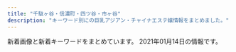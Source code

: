 ```yaml
---
title: "千駄ヶ谷・信濃町・四ツ谷・市ヶ谷"
description: "キーワード別にの巨乳アジアン・チャイナエステ嬢情報をまとめました。"
---
```


新着画像と新着キーワードをまとめています。
2021年01月14日の情報です。

<DmmAffiliateIns />
<KeywordTable
  shops={
    [
    {
        "img_links": [
            "http://www.bara.relaxjp.info/img/goback.jpg",
            "http://www.bara.relaxjp.info/img/ttl_therapist_top.png",
            "http://www.bara.relaxjp.info/images/slider/2.jpg",
            "http://www.bara.relaxjp.info/files/005.jpg",
            "http://www.bara.relaxjp.info/files/001-02.jpg",
            "http://www.bara.relaxjp.info/img/tel.png",
            "http://www.bara.relaxjp.info/files/001.jpg",
            "http://www.bara.relaxjp.info/files/002.jpg",
            "http://www.bara.relaxjp.info/files/002-02.jpg",
            "http://www.bara.relaxjp.info/images/slider/1.jpg",
            "http://www.bara.relaxjp.info/img/btn_side_mobile.jpg",
            "http://www.bara.relaxjp.info/img/pickup.jpg",
            "http://www.bara.relaxjp.info/files/003-02.jpg",
            "http://www.bara.relaxjp.info/files/003.jpg",
            "http://www.bara.relaxjp.info/img/ttl_info.png",
            "http://www.bara.relaxjp.info/images/slider/3.jpg",
            "http://www.bara.relaxjp.info/files/005-02.jpg",
            "http://www.bara.relaxjp.info/img/ttl_news.png"
        ],
        "name": "\u8594\u8587",
        "station": "\u56db\u8c37\u4e09\u4e01\u76ee\u99c53\u756a\u53e3",
        "keywords": {
            "C": 12,
            "86": 2,
            "87": 6,
            "D": 8
        },
        "url": "http://www.bara.relaxjp.info/"
    },
    {
        "name": "ROSA",
        "url": "http://e-rosa.net/",
        "keywords": {},
        "img_links": [
            "http://e-rosa.net/images/misa1.jpg",
            "http://e-rosa.net/images/sayaka.jpg",
            "http://e-rosa.net/images/te3.jpg",
            "http://e-rosa.net/images/aya2.jpg",
            "http://e-rosa.net/images/rimi.jpg",
            "http://e-rosa.net/images/yuyi.jpg",
            "http://e-rosa.net/images/te2.jpg",
            "http://e-rosa.net/images/004.jpg",
            "http://e-rosa.net/images/news_bottom.jpg",
            "http://e-rosa.net/images/yuri.jpg",
            "http://e-rosa.net/images/right_top.png",
            "http://e-rosa.net/images/sejutu2.jpg",
            "http://e-rosa.net/images/pagetop.png",
            "http://e-rosa.net/images/right_bottom.png",
            "http://e-rosa.net/images/rina2.jpg",
            "http://e-rosa.net/images/gg1.png",
            "http://e-rosa.net/images/k1.jpg",
            "http://e-rosa.net/images/ha.jpg",
            "http://e-rosa.net/images/mimi.jpg",
            "http://e-rosa.net/images/009.jpg",
            "http://e-rosa.net/images/tite-staff.png",
            "http://e-rosa.net/images/yuna.jpg",
            "http://e-rosa.net/images/grande.jpg",
            "http://e-rosa.net/images/lola.jpg",
            "http://e-rosa.net/images/te1.jpg",
            "http://e-rosa.net/images/sejutu6.jpg",
            "http://e-rosa.net/images/tite-magazine.png",
            "http://e-rosa.net/images/tite-link.png",
            "http://e-rosa.net/images/noimage.jpg",
            "http://e-rosa.net/images/access3.jpg",
            "http://e-rosa.net/images/002.jpg",
            "http://e-rosa.net/images/sejutu5.jpg",
            "http://e-rosa.net/images/meyi2.jpg",
            "http://e-rosa.net/images/rina1.jpg",
            "http://e-rosa.net/images/aya1.jpg",
            "http://e-rosa.net/images/kaoli.jpg",
            "http://e-rosa.net/images/006.jpg",
            "http://e-rosa.net/images/girl_01.png",
            "http://e-rosa.net/images/news_top.jpg",
            "http://e-rosa.net/images/ayaka.jpg",
            "http://e-rosa.net/images/nei_01.png",
            "http://e-rosa.net/images/g13.jpg",
            "http://e-rosa.net/images/005.jpg",
            "http://e-rosa.net/images/meyi1.jpg",
            "http://e-rosa.net/images/girlx_top.png",
            "http://e-rosa.net/images/girl_top.png",
            "http://e-rosa.net/images/risa.jpg",
            "http://e-rosa.net/images/003.jpg",
            "http://e-rosa.net/images/haruka.jpg",
            "http://e-rosa.net/images/yu.jpg",
            "http://e-rosa.net/images/girl_03.png",
            "http://e-rosa.net/images/g1.jpg",
            "http://e-rosa.net/images/nei_03.png",
            "http://e-rosa.net/images/rina0.jpg",
            "http://e-rosa.net/images/sejutu1.jpg",
            "http://e-rosa.net/images/001.jpg"
        ],
        "station": "\u56db\u8c37\u4e09\u4e01\u76ee\u99c52\u756a"
    },
    {
        "name": "\u7652\u3057\u306e\u5c4b",
        "url": "http://bimajo.ies.fun/",
        "station": "\u56db\u8c37\u4e09\u4e01\u76ee\u99c52\u756a\u51fa\u53e3",
        "keywords": {
            "86": 15,
            "D": 30,
            "85": 15,
            "C": 10
        },
        "img_links": [
            "http://bimajo.ies.fun/images/s_pick.jpg",
            "http://bimajo.ies.fun/images/s_face.jpg",
            "http://bimajo.ies.fun/images/room1.jpg",
            "http://bimajo.ies.fun/photos/sites/71/2020/09/202009020147082.jpg",
            "http://bimajo.ies.fun/images/s_staff.jpg",
            "http://bimajo.ies.fun/images/end.png",
            "http://bimajo.ies.fun/images/room2.jpg",
            "http://bimajo.ies.fun/images/room3.jpg",
            "http://bimajo.ies.fun/images/s_news.jpg",
            "http://bimajo.ies.fun/images/room4.jpg",
            "http://bimajo.ies.fun/photos/sites/71/2020/07/2020072106582415.jpg",
            "http://bimajo.ies.fun/images/top.png",
            "http://bimajo.ies.fun/images/mobile.jpg",
            "http://bimajo.ies.fun/images/news_bj2.png"
        ]
    },
    {
        "keywords": {},
        "img_links": [
            "http://l-rlx.com/images/rec_09.jpg",
            "http://l-rlx.com/images/03.jpg",
            "http://l-rlx.com/girl/03.jpg",
            "http://l-rlx.com/images/index_07.jpg",
            "http://l-rlx.com/images/rec.jpg",
            "http://l-rlx.com/images/info.jpg",
            "http://l-rlx.com/images/sub_09.jpg",
            "http://l-rlx.com/images/01.jpg",
            "http://l-rlx.com/images/info_09.jpg",
            "http://l-rlx.com/images/index_21.jpg",
            "http://l-rlx.com/images/index_05.jpg",
            "http://l-rlx.com/girl/04.jpg",
            "http://l-rlx.com/images/index_17.jpg",
            "http://l-rlx.com/images/staff_09.jpg",
            "http://l-rlx.com/images/02.jpg",
            "http://l-rlx.com/girl/02.jpg",
            "http://l-rlx.com/images/index_06.jpg",
            "http://l-rlx.com/images/index_16.jpg",
            "http://l-rlx.com/girl/00.jpg",
            "http://l-rlx.com/images/index_20.jpg",
            "http://l-rlx.com/images/index_03.jpg",
            "http://l-rlx.com/girl/01.jpg",
            "http://l-rlx.com/images/index_02.jpg",
            "http://l-rlx.com/girl/05.jpg",
            "http://l-rlx.com/images/index_04.jpg",
            "http://l-rlx.com/images/index_12.jpg",
            "http://l-rlx.com/images/index_01.jpg",
            "http://l-rlx.com/images/index_14.jpg"
        ],
        "station": "\u56db\u8c37\u4e09\u4e01\u76ee\u99c52\u756a\u53e3",
        "name": "\u30aa\u30fc\u30ed\u30e9",
        "url": "http://l-rlx.com/"
    },
    {
        "station": "\u56db\u30c4\u8c37\u99c52\u756a\u53e3",
        "img_links": [
            "https://juno-esthe.tokyo/wp-content/themes/este/img/1.jpg",
            "https://juno-esthe.tokyo/wp-content/themes/este/img/top-img01.png",
            "https://juno-esthe.tokyo/wp-content/themes/este/img/call.png",
            "https://juno-esthe.tokyo/wp-content/themes/este/img/tel_header.png",
            "https://juno-esthe.tokyo/wp-content/uploads/2020/12/76tiramisu.jpg",
            "https://juno-esthe.tokyo/wp-content/uploads/2019/06/waerstdyfugi.jpg",
            "https://juno-esthe.tokyo/wp-content/uploads/2020/07/897621tiramisu.jpg",
            "https://juno-esthe.tokyo/wp-content/uploads/2020/07/32111tiramisu.jpg",
            "https://juno-esthe.tokyo/wp-content/uploads/2020/03/8880tiramisu.jpg",
            "https://juno-esthe.tokyo/wp-content/uploads/2020/06/3456utiramisu.jpg",
            "https://juno-esthe.tokyo/wp-content/uploads/2020/09/786544567tiramisu.jpg",
            "https://juno-esthe.tokyo/wp-content/themes/este/img/tel_footer.png",
            "https://juno-esthe.tokyo/wp-content/uploads/2020/02/99tiramisu.jpg",
            "https://juno-esthe.tokyo/wp-content/uploads/2020/06/12345678tiramisu.jpg",
            "https://juno-esthe.tokyo/wp-content/themes/este/img/top-img04.png",
            "https://juno-esthe.tokyo/wp-content/themes/este/img/2.jpg",
            "https://juno-esthe.tokyo/wp-content/uploads/2020/02/estrdyfugi.jpg",
            "https://juno-esthe.tokyo/wp-content/themes/este/img/3.jpg",
            "https://juno-esthe.tokyo/wp-content/themes/este/img/top-img02.png",
            "https://juno-esthe.tokyo/wp-content/themes/este/img/top-img05.png",
            "https://juno-esthe.tokyo/wp-content/uploads/2020/07/76521tiramisu.jpg",
            "https://juno-esthe.tokyo/wp-content/uploads/2020/03/567tiramisu.jpg",
            "https://juno-esthe.tokyo/wp-content/themes/este/img/4.jpg",
            "https://juno-esthe.tokyo/wp-content/themes/este/img/top-img03.png",
            "https://juno-esthe.tokyo/wp-content/uploads/2020/09/897654tiramisu.jpg",
            "https://juno-esthe.tokyo/wp-content/uploads/2018/12/90876satiramisu.jpg"
        ],
        "keywords": {
            "D": 6,
            "E": 9,
            "C": 27,
            "\u30bb\u30af\u30b7\u30fc": 5
        },
        "name": "\u30c6\u30a3\u30e9\u30df\u30b9",
        "url": "https://juno-esthe.tokyo/"
    },
    {
        "station": "\u9eb9\u753a\u99c51\u756a\u51fa\u53e3",
        "name": "Moon",
        "img_links": [
            "http://xn--vckg5a9gug.in.net/images/top.png",
            "http://xn--vckg5a9gug.in.net/images/news.png",
            "http://xn--vckg5a9gug.in.net/images/cg05.jpg",
            "http://xn--vckg5a9gug.in.net/images/staff_s.png",
            "http://xn--vckg5a9gug.in.net/images/cg04.jpg",
            "http://xn--vckg5a9gug.in.net/images/cg07.jpg",
            "http://xn--vckg5a9gug.in.net/link/menlog.jpg",
            "http://xn--vckg5a9gug.in.net/images/cg03.jpg",
            "http://xn--vckg5a9gug.in.net/images/cg06.jpg",
            "http://xn--vckg5a9gug.in.net/images/evetop.png"
        ],
        "url": "http://xn--vckg5a9gug.in.net/",
        "keywords": {}
    },
    {
        "img_links": [
            "http://e-yotsuya.net/images/room.jpg",
            "http://e-yotsuya.net/images/g11.jpg",
            "http://e-yotsuya.net/images/g1.jpg",
            "http://e-yotsuya.net/images/g2.jpg",
            "http://e-yotsuya.net/images/news-tit.png",
            "http://e-yotsuya.net/images/mobile.png",
            "http://e-yotsuya.net/images/g8.jpg",
            "http://e-yotsuya.net/images/baner.jpg",
            "http://e-yotsuya.net/images/g3.jpg",
            "http://e-yotsuya.net/images/top.jpg",
            "http://e-yotsuya.net/images/news-tit1.jpg",
            "http://e-yotsuya.net/images/g10.jpg",
            "http://e-yotsuya.net/images/tite-staff1.jpg",
            "http://e-yotsuya.net/images/g7.jpg",
            "http://e-yotsuya.net/images/g4.jpg",
            "http://e-yotsuya.net/images/top2.png",
            "http://e-yotsuya.net/images/g12.jpg",
            "http://e-yotsuya.net/images/g9.jpg",
            "http://e-yotsuya.net/images/g6.jpg",
            "http://e-yotsuya.net/images/baner2.jpg",
            "http://e-yotsuya.net/images/tite-staff.jpg",
            "http://e-yotsuya.net/images/g5.jpg"
        ],
        "station": "JR\u56db\u30c4\u8c37\u99c5\u8d64\u5742\u53e3",
        "keywords": {
            "C": 14
        },
        "url": "http://e-yotsuya.net/",
        "name": "\u30b9\u30de\u30a4\u30eb"
    },
    {
        "station": "\u56db\u8c37\u4e09\u4e01\u76ee\u99c52\u756a",
        "keywords": {},
        "name": "\u767e\u5408",
        "img_links": [
            "http://lakulaku.info/images/staff/sizuka.jpg",
            "http://lakulaku.info/images/staff/5-3.jpg",
            "http://lakulaku.info/images/staff/ai-a.jpg",
            "http://lakulaku.info/images/staff/ai.jpg",
            "http://lakulaku.info/images/staff/nena.jpg",
            "http://lakulaku.info/swf/baner.jpg",
            "http://lakulaku.info/img/s06.jpg",
            "http://lakulaku.info/images/staff/5-5.jpg",
            "http://lakulaku.info/images/mobile.png",
            "http://lakulaku.info/images/titestaff.png",
            "http://lakulaku.info/images/staff/s06.jpg",
            "http://lakulaku.info/images/top.jpg",
            "http://lakulaku.info/images/newtit.png",
            "http://lakulaku.info/img/rina.jpg",
            "http://lakulaku.info/img/5-1.jpg",
            "http://lakulaku.info/images/staff/5-4.jpg",
            "http://lakulaku.info/img/5-5.jpg",
            "http://lakulaku.info/images/staff/rina.jpg",
            "http://lakulaku.info/images/staff/momo.jpg",
            "http://lakulaku.info/images/staff/5-1.jpg",
            "http://lakulaku.info/images/staff/mari.jpg",
            "http://lakulaku.info/img/5-2.jpg",
            "http://lakulaku.info/images/staff/yumi.jpg",
            "http://lakulaku.info/img/5-3.jpg",
            "http://lakulaku.info/images/staff/5-2.jpg",
            "http://lakulaku.info/img/5-4.jpg"
        ],
        "url": "http://lakulaku.info/"
    },
    {
        "station": "\u56db\u8c37\u4e09\u4e01\u76ee\u99c52\u756a\u51fa\u53e3",
        "name": "\u5149\u540d",
        "url": "http://aqua.jpn.cm/",
        "img_links": [
            "http://aqua.jpn.cm/images/room4.jpg",
            "http://aqua.jpn.cm/photos/sites/16/2019/03/2019031107062221.jpg",
            "http://aqua.jpn.cm/photos/sites/16/2018/01/2018011007031997.jpg",
            "http://aqua.jpn.cm/images/2.jpg",
            "http://aqua.jpn.cm/images/room1.jpg",
            "http://aqua.jpn.cm/photos/sites/16/2018/01/2018011007031899.jpg",
            "http://aqua.jpn.cm/images/room3.jpg",
            "http://aqua.jpn.cm/photos/sites/16/2018/01/2018011007031723.jpg",
            "http://aqua.jpn.cm/photos/sites/16/2018/01/2018011007032034.jpg",
            "http://aqua.jpn.cm/images/1.jpg",
            "http://aqua.jpn.cm/images/s_news.jpg",
            "http://aqua.jpn.cm/photos/sites/16/2018/03/2018031909460765.jpg",
            "http://aqua.jpn.cm/images/s_pick.png",
            "http://aqua.jpn.cm/photos/sites/16/2018/01/2018011007031840.jpg",
            "http://aqua.jpn.cm/images/mobile.jpg",
            "http://aqua.jpn.cm/photos/sites/16/2021/01/2021011401054262.jpg",
            "http://aqua.jpn.cm/photos/sites/16/2020/09/2020091507031094.jpg",
            "http://aqua.jpn.cm/images/room2.jpg",
            "http://aqua.jpn.cm/photos/sites/16/2020/04/2020040301184076.jpg",
            "http://aqua.jpn.cm/photos/sites/16/2018/01/2018013112184869.jpg",
            "http://aqua.jpn.cm/photos/sites/16/2018/01/2018011007031662.jpg",
            "http://aqua.jpn.cm/images/room5.jpg",
            "http://aqua.jpn.cm/photos/sites/16/2018/05/2018052105590585.jpg",
            "http://aqua.jpn.cm/photos/sites/16/2020/10/2020100508293240.jpg",
            "http://aqua.jpn.cm/images/3.jpg",
            "http://aqua.jpn.cm/photos/sites/16/2019/04/2019042211584069.jpg",
            "http://aqua.jpn.cm/photos/sites/16/2020/10/2020100906522289.jpg",
            "http://aqua.jpn.cm/photos/sites/16/2020/03/2020030507254950.jpg",
            "http://aqua.jpn.cm/images/top.png",
            "http://aqua.jpn.cm/photos/sites/16/2020/12/2020120107363899.jpg",
            "http://aqua.jpn.cm/photos/sites/16/2019/02/2019020108033676.jpg",
            "http://aqua.jpn.cm/images/s_staff.png",
            "http://aqua.jpn.cm/photos/sites/16/2020/12/2020120208263886.jpg",
            "http://aqua.jpn.cm/images/line.jpg",
            "http://aqua.jpn.cm/photos/sites/16/2018/01/2018011007031429.jpg"
        ],
        "keywords": {
            "D": 330,
            "85": 154,
            "83": 22,
            "82": 22,
            "84": 44,
            "C": 132,
            "86": 176,
            "87": 44
        }
    }
]
}
/>
<DmmAffiliateScript />
